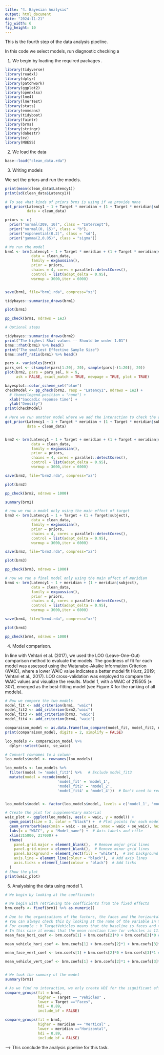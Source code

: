 ```yaml
---
title: "4. Bayesian Analysis"
output: html_document
date: "2024-11-21"
fig_width: 6 
fig_height: 10
---
```


This is the fourth step of the data analysis pipeline. 

In this code we select models, run diagnostic checking a

1. We begin by loading the required packages .
```r
library(tidyverse)
library(readxl)
library(dplyr)
library(patchwork)
library(ggplot2)
library(openxlsx)
library(lme4)
library(lmerTest)
library(stats)
library(emmeans)
library(tidyboot)
library(faintr)
library(brms)
library(stringr)
library(dabestr)
library(ez)
library(MBESS)
```

2. We load the data

```r

base::load("clean_data.rda")

```

3. Writing models

We set the priors and run the models.

```r
print(mean(clean_data$Latency1))
print(sd(clean_data$Latency1))

# To see what kinds of priors brms is using if we provide none
get_prior(Latency1 ~ 1 + Target * meridian + (1 + Target * meridian|subject),
          data = clean_data)

priors <- c(
  prior("normal(209, 10)", class = "Intercept"),
  prior("normal(0, 15)", class = "b"),
  prior("exponential(0.2)", class = "sd"),
  prior("gamma(2,0.05)", class = "sigma"))

# We run the model
brm1 <- brm(Latency1 ~ 1 + Target * meridian + (1 + Target * meridian|subject),
            data = clean_data,
            family = exgaussian(),
            prior = priors,
            chains = 4, cores = parallel::detectCores(),
            control = list(adapt_delta = 0.95),
            warmup = 3000,iter = 6000)


save(brm1, file="brm1.rda", compress="xz")

tidybayes::summarise_draws(brm1)

plot(brm1)

pp_check(brm1, ndraws = 1e3)

# Optional steps

tidybayes::summarise_draws(brm2)
print("The highest Rhat values -- Should be under 1.01")
brms::rhat(brm1) %>% head()
print("The smallest Effective Sample Size")
brms::neff_ratio(brm1) %>% head()

pars <- variables(brm1)
pars_sel <- c(sample(pars[1:20], 20), sample(pars[-(1:20)], 20))
plot(brm2, pars = pars_sel, N = 9, 
     ask = FALSE, exact_match = TRUE, newpage = TRUE, plot = TRUE)

bayesplot::color_scheme_set("blue")
checkModel <- pp_check(brm2, resp = "Latency1", ndraws = 1e2) +
  # theme(legend.position = "none") +
  xlab("Saccadic reponse time") +
  ylab("Density")
print(checkModel)

# Here we run another model where we add the interaction to check the amount of evidence for the interaction
get_prior(Latency1 ~ 1 + Target * meridian + (1 + Target * meridian|subject),
          data = clean_data)


brm2 <- brm(Latency1 ~ 1 + Target + meridian + (1 + Target + meridian|subject),
            data = clean_data,
            family = exgaussian(),
            prior = priors,
            chains = 4, cores = parallel::detectCores(),
            control = list(adapt_delta = 0.95),
            warmup = 3000,iter = 6000)

save(brm2, file="brm2.rda", compress="xz")

plot(brm2)

pp_check(brm2, ndraws = 1000)

summary(brm2)

# now we run a model only using the main effect of target
brm3 <- brm(Latency1 ~ 1 + Target + (1 + Target|subject),
            data = clean_data,
            family = exgaussian(),
            prior = priors,
            chains = 4, cores = parallel::detectCores(),
            control = list(adapt_delta = 0.95),
            warmup = 3000,iter = 6000)

save(brm3, file="brm3.rda", compress="xz")

plot(brm3)

pp_check(brm3, ndraws = 1000)

# now we run a final model only using the main effect of meridian
brm4 <- brm(Latency1 ~ 1 + meridian + (1 + meridian|subject),
            data = clean_data,
            family = exgaussian(),
            prior = priors,
            chains = 4, cores = parallel::detectCores(),
            control = list(adapt_delta = 0.95),
            warmup = 3000,iter = 6000)

save(brm4, file="brm4.rda", compress="xz")

plot(brm4)

pp_check(brm4, ndraws = 1000)

```

4. Model comparison.

In line with Vehtari et al. (2017), we used the LOO (Leave-One-Out) comparison method to evaluate the models. The goodness of fit for each model was assessed using the Watanabe-Akaike Information Criterion (WAIC), where a lower WAIC value indicates a better model fit (Kurz, 2019; Vehtari et al., 2017). LOO cross-validation was employed to compare the WAIC values and visualize the results. Model 1, with a WAIC of 215505 (± 307), emerged as the best-fitting model (see Figure X for the ranking of all models). 

```r
# Now we compare the two models
model_fit <- add_criterion(brm1, "waic")
model_fit2 <- add_criterion(brm2,"waic")
model_fit3 <- add_criterion(brm3, "waic")
model_fit4 <- add_criterion(brm4, "waic")

comparaison_model <- as.data.frame(loo_compare(model_fit, model_fit2, model_fit3, model_fit4, criterion = "waic"))
print(comparaison_model, digits = 2, simplify = FALSE)

loo_models <- comparaison_model %>% 
  dplyr::select(waic, se_waic)

# Convert rownames to a column
loo_models$model <- rownames(loo_models) 

loo_models <- loo_models %>%
  filter(model != 'model_fit3') %>%   # Exclude model_fit3
  mutate(model = recode(model,
                        'model_fit' = 'model_1',
                        'model_fit2' = 'model_2',
                        'model_fit4' = 'model_4'))  # Don't need to recode model_fit3


loo_models$model <- factor(loo_models$model, levels = c('model_1', 'model_2', 'model_4'))

# Create the plot for supplementary material
waic_plot <- ggplot(loo_models, aes(x = waic, y = model)) + 
  geom_point(size = 3, color = "black") +  # Plot points for each model
  geom_errorbarh(aes(xmin = waic - se_waic, xmax = waic + se_waic), height = 0.2) +  # Add error bars
  labs(x = "WAIC", y = "Model_name") +  # Axis labels and title
  xlim(215000, 217000) + 
  theme(
    panel.grid.major = element_blank(),  # Remove major grid lines
    panel.grid.minor = element_blank(),  # Remove minor grid lines
    panel.background = element_rect(fill = "white"),  # Set background to white
    axis.line = element_line(colour = "black"),  # Add axis lines
    axis.ticks = element_line(colour = "black")  # Add ticks
  )
# Show the plot
print(waic_plot)

```

5. Analysising the data using model 1.

```r

# We begin by looking at the coefficients 

# We begin with retrieving the coefficients from the fixed effects
brm.coefs <- fixef(brm1) %>% as.numeric()

# Due to the organisations of the factors, the faces and the horizontal meridian are considered the baseline
# You can always check this by looking at the name of the variable in the output. 
# For example : b_TargetVehicles means that the baseline is faces and therefore shows the difference between the two.
# In this case it means that the mean reaction time for vehicles is 11.3 ms bigger than for faces
mean_face_hori_coef <- brm.coefs[1] + brm.coefs[2]*0 + brm.coefs[3]*0 # 211

mean_vehicle_hori_coef <- brm.coefs[1] + brm.coefs[2]*1 + brm.coefs[3]*0 # 222: 211 (face when hori/baseline) + 11.3 (vehicles when hori)

mean_face_vert_coef <- brm.coefs[1] + brm.coefs[2]*0 + brm.coefs[3]*1 # 216 : 211 (face when hori) + 5.89 (vertical meridian)

mean_vehicle_vert_coef <- brm.coefs[1] + brm.coefs[2]*1 + brm.coefs[3]*1 # 227 : 211 (faces when hori) + 11.3 (vehicles when hori) + 5.89 (vertical meridian)


# We look the summary of the model
summary(brm1)

# As we find no interaction, we only create HDI for the significant effects
compare_groups(fit = brm1,
               higher = Target == "Vehicles" ,
               lower = Target =="Faces",
               hdi = 0.89,
               include_bf = FALSE)

compare_groups(fit = brm1,
               higher = meridian == "Vertical" ,
               lower = meridian =="Horizontal",
               hdi = 0.89,
               include_bf = FALSE)

```
--> This conclude the analysis pipeline for this task.

